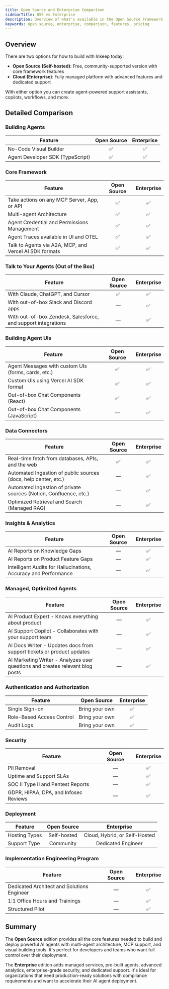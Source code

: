 ```yaml
---
title: Open Source and Enterprise Comparison
sidebarTitle: OSS vs Enterprise
description: Overview of what's available in the Open Source Framework and our Cloud Offering
keywords: open source, enterprise, comparison, features, pricing
---
```


## Overview

There are two options for how to build with Inkeep today:
- **Open Source (Self-hosted)**: Free, community-supported version with core framework features
- **Cloud (Enterprise)**: Fully managed platform with advanced features and dedicated support

With either option you can create agent-powered support assistants, copilots, workflows, and more.

## Detailed Comparison

<style>{`
  /* Custom styles for comparison tables only */
  .comparison-tables table {
    table-layout: fixed;
    width: 100%;
  }
  
  .comparison-tables th:first-child,
  .comparison-tables td:first-child {
    width: 60%;
  }
  
  .comparison-tables th:nth-child(2),
  .comparison-tables td:nth-child(2) {
    width: 20%;
    text-align: center;
  }
  
  .comparison-tables th:nth-child(3),
  .comparison-tables td:nth-child(3) {
    width: 20%;
    text-align: center;
  }
`}</style>

<div className="comparison-tables">

### Building Agents

| Feature | Open Source | Enterprise |
|---------|:-----------:|:----------:|
| No-Code Visual Builder | ✅ | ✅ |
| Agent Developer SDK (TypeScript) | ✅ | ✅ |

### Core Framework

| Feature | Open Source | Enterprise |
|---------|:-----------:|:----------:|
| Take actions on any MCP Server, App, or API | ✅ | ✅ |
| Multi-agent Architecture | ✅ | ✅ |
| Agent Credential and Permissions Management | ✅ | ✅ |
| Agent Traces available in UI and OTEL | ✅ | ✅ |
| Talk to Agents via A2A, MCP, and Vercel AI SDK formats | ✅ | ✅ |

### Talk to Your Agents (Out of the Box)

| Feature | Open Source | Enterprise |
|---------|:-----------:|:----------:|
| With Claude, ChatGPT, and Cursor | ✅ | ✅ |
| With out-of-box Slack and Discord apps | — | ✅ |
| With out-of-box Zendesk, Salesforce, and support integrations | — | ✅ |

### Building Agent UIs

| Feature | Open Source | Enterprise |
|---------|:-----------:|:----------:|
| Agent Messages with custom UIs (forms, cards, etc.) | ✅ | ✅ |
| Custom UIs using Vercel AI SDK format | ✅ | ✅ |
| Out-of-box Chat Components (React) | ✅ | ✅ |
| Out-of-box Chat Components (JavaScript) | — | ✅ |

### Data Connectors

| Feature | Open Source | Enterprise |
|---------|:-----------:|:----------:|
| Real-time fetch from databases, APIs, and the web | ✅ | ✅ |
| Automated Ingestion of public sources (docs, help center, etc.) | — | ✅ |
| Automated Ingestion of private sources (Notion, Confluence, etc.) | — | ✅ |
| Optimized Retrieval and Search (Managed RAG) | — | ✅ |

### Insights & Analytics

| Feature | Open Source | Enterprise |
|---------|:-----------:|:----------:|
| AI Reports on Knowledge Gaps | — | ✅ |
| AI Reports on Product Feature Gaps | — | ✅ |
| Intelligent Audits for Hallucinations, Accuracy and Performance | — | ✅ |

### Managed, Optimized Agents

| Feature | Open Source | Enterprise |
|---------|:-----------:|:----------:|
| AI Product Expert - Knows everything about product | — | ✅ |
| AI Support Copilot - Collaborates with your support team | — | ✅ |
| AI Docs Writer - Updates docs from support tickets or product updates | — | ✅ |
| AI Marketing Writer - Analyzes user questions and creates relevant blog posts | — | ✅ |

### Authentication and Authorization

| Feature | Open Source | Enterprise |
|---------|:-----------:|:----------:|
| Single Sign-on | Bring your own | ✅ |
| Role-Based Access Control | Bring your own | ✅ |
| Audit Logs | Bring your own | ✅ |

### Security

| Feature | Open Source | Enterprise |
|---------|:-----------:|:----------:|
| PII Removal | — | ✅ |
| Uptime and Support SLAs | — | ✅ |
| SOC II Type II and Pentest Reports | — | ✅ |
| GDPR, HIPAA, DPA, and Infosec Reviews | — | ✅ |

### Deployment

| Feature | Open Source | Enterprise |
|---------|:-----------:|:----------:|
| Hosting Types | Self-hosted | Cloud, Hybrid, or Self-Hosted |
| Support Type | Community | Dedicated Engineer |

### Implementation Engineering Program

| Feature | Open Source | Enterprise |
|---------|:-----------:|:----------:|
| Dedicated Architect and Solutions Engineer | — | ✅ |
| 1:1 Office Hours and Trainings | — | ✅ |
| Structured Pilot | — | ✅ |

</div>

## Summary

The **Open Source** edition provides all the core features needed to build and deploy powerful AI agents with multi-agent architecture, MCP support, and visual building tools. It's perfect for developers and teams who want full control over their deployment.

The **Enterprise** edition adds managed services, pre-built agents, advanced analytics, enterprise-grade security, and dedicated support. It's ideal for organizations that need production-ready solutions with compliance requirements and want to accelerate their AI agent deployment.